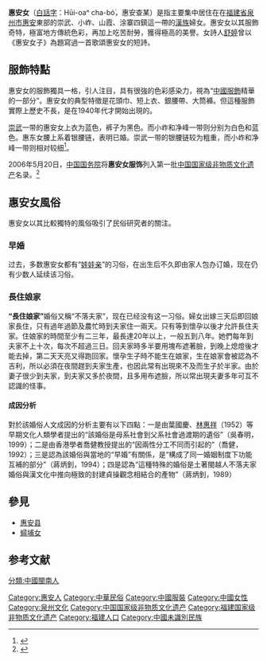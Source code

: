 {{Infobox ethnic group
|group    = 惠安女<br/><small>Hūi-oaⁿ cha-bó͘</small><br/><small>惠安查某</small>
|image    = [[File:Hui`an_girl.JPG|250px]]
|caption  = 惠安女子的特色服飾
|poptime  = 
|popplace = {{CHN}}[[福建|福建]][[泉州市|泉州市]][[惠安縣|惠安縣]]
|langs    = [[泉州話|閩南語泉州話]]、[[普通話|普通話]]
|rels     = [[佛教|佛教]]、[[道教|道教]]、[[中國民間信仰|中國民間信仰]]、[[基督教|基督教]]
}}
{{Min-nan|
 | title     = 惠安女
 | picture   = [[File:Huian_maiden_statue.JPG|250px]]
 | caption   = 福建泉州的惠安女雕像
 | choan-han = 惠安查某
 | han-lo    = 惠安cha-bó͘
 | choan-lo  = {{lang|nan|Hūi-oaⁿ cha-bó͘}}
 }}
'''惠安女'''（[[白話字|白話字]]：Hūi-oaⁿ cha-bó͘，惠安查某）是指主要集中居住在在[[福建省|福建省]][[泉州市|泉州市]][[惠安|惠安]]東部的崇武、小岞、山霞、涂寨四鎮這一帶的[[漢族|漢族]]婦女。惠安女以其服飾奇特，極富地方傳統色彩，再加上吃苦耐勞，獲得極高的美譽。女詩人[[舒婷|舒婷]]曾以《惠安女子》為題寫過一首歌頌惠安女的短詩。

==服飾特點==

惠安女的服飾獨具一格，引人注目，具有很強的色彩感染力，視為“[[中國服飾|中國服飾]]精華的一部分”。惠安女的典型特徵是花頭巾、短上衣、銀腰帶、大筒褲。但這種服飾實際上歷史不長，是在1940年代才開始出現的。

[[崇武镇|崇武]]一带的惠安女上衣为蓝色，裤子为黑色。而小岞和净峰一带则分别为白色和蓝色。惠东女腰上系着银腰链，表明已婚。崇武一带的银腰链较为粗重，而小岞和净峰一带则相对较细<ref>{{cite news | first= | last= | coauthors= | authorlink= | title=“走进泉州魅力乡村”第十五站：惠安县崇武镇大岞村 | date=2006-08-15 | publisher= | url=http://news.163.com/06/0815/11/2OIIDG5P0001124J.html | work=泉州晚报 | pages= | accessdate=2009-02-08 | language= | archive-date=2019-06-11 | archive-url=https://web.archive.org/web/20190611175141/http://news.163.com/06/0815/11/2OIIDG5P0001124J.html }}</ref>。

2006年5月20日，[[中国国务院|中国国务院]]将'''惠安女服饰'''列入第一批[[中国国家级非物质文化遗产|中国国家级非物质文化遗产]]名录。<ref>{{cite news | first=国务院 | last= | coauthors= | title=国务院关于公布第一批国家级非物质文化遗产名录的通知 国发〔2006〕18号 | date=2006-06-02 | publisher=中国政府网 | url=http://www.gov.cn/zwgk/2006-06/02/content_297946.htm | work= | pages= | accessdate=2008-01-12 | language=zh-hans | archive-date=2007-12-22 | archive-url=https://web.archive.org/web/20071222112306/http://www.gov.cn/zwgk/2006-06/02/content_297946.htm | dead-url=no }}</ref>

==惠安女風俗==
惠安女以其比較獨特的風俗吸引了民俗研究者的關注。
===早婚===
过去，多数惠安女都有“[[娃娃亲|娃娃亲]]”的习俗，在出生后不久即由家人包办订婚，现在仍有少数人延续该习俗。

===長住娘家===
{{main|長住娘家}}
'''“長住娘家”'''婚俗又稱“不落夫家”，现在已经没有这一习俗。婦女出嫁三天后即回娘家長住，只有過年過節及農忙時到夫家住一兩天。只有等到懷孕以後才允許長住夫家。住娘家的時間至少有二三年，最長達20年以上，一般五到八年。她們每年到夫家不上十次，每次不超過三日。回夫家時多半要用塊布遮著臉，到晚上熄燈後才能去掉，第二天天亮又得跑回家。懷孕生子時不能生在娘家，生在娘家會被認為不吉利，所以必須在夜間趕到夫家生產，也因此常有出現來不及而生子於半家。由於妻子很少到夫家，到夫家又多於夜間，且多用布遮臉，所以常出現夫妻多年可互不認識的怪事。
====成因分析====
對於該婚俗人文成因的分析主要有以下四點：一是由葉國慶、[[林惠祥|林惠祥]]（1952）等早期文化人類學者提出的“該婚俗是母系社會到父系社會過渡期的遺俗”（吳春明，1999）；二是由香港學者喬健教授提出的“因兩性分工不同而引起的”（喬健，1992）；三是認為該婚俗與當地的“早婚”有關係，是“構成了同一婚姻制度下功能互補的部分”（蔣炳釗，1994）；四是認為“這種特殊的婚俗是土著閩越人不落夫家婚俗與漢文化中推向極致的封建貞操觀念相結合的產物”（蔣炳釗，1989）

==參見==
* [[惠安县|惠安县]]
* [[蟳埔女|蟳埔女]]

==参考文献==
{{Commonscat|Hui'an maidens}}
<div class="references-small">
<references />
</div>
{{漢族民系}}
[[Category:惠安人|Category:惠安人]]
[[Category:中華民俗|Category:中華民俗]]
[[Category:中國服裝|Category:中國服裝]]
[[Category:中國女性|Category:中國女性]]
[[Category:泉州文化|Category:泉州文化]]
[[Category:中国国家级非物质文化遗产|Category:中国国家级非物质文化遗产]]
[[Category:福建国家级非物质文化遗产|Category:福建国家级非物质文化遗产]]
[[Category:福建人口|Category:福建人口]]
[[Category:中國未識別民族|Category:中國未識別民族]]
[[分類:中國閩南人|分類:中國閩南人]]